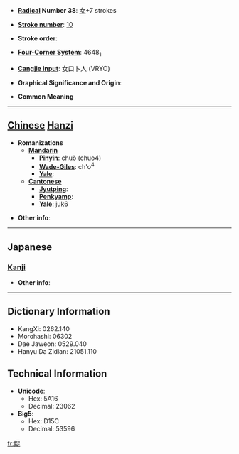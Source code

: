 * '''[[Wiktionary:Chinese radical index| Radical]] Number 38''': [[Wiktionary:Chinese radical index 女|女]]+7 strokes

* '''[[Wiktionary:Chinese total strokes index|Stroke number]]''': [[Wiktionary:Chinese total strokes index 10|10]]

* '''Stroke order''': 

* '''[[Wiktionary:Chinese four corner index|Four-Corner System]]''': 4648<sub>1</sub>

* '''[[Wiktionary:Chinese Cangjie index|Cangjie input]]''': 女口卜人 (VRYO)

* '''Graphical Significance and Origin''': 

* '''Common Meaning'''

----

== [[Chinese]] [[Hanzi]] ==

* '''Romanizations'''
** '''[[Mandarin]]'''
*** '''[[Pinyin]]''': chuò (chuo4)
*** '''[[Wade-Giles]]''': ch'o<sup>4</sup>
*** '''[[Yale]]''': 
** '''[[Cantonese]]'''
*** '''[[Jyutping]]''':
*** '''[[Penkyamp]]''': 
*** '''[[Yale]]''': juk6

* '''Other info''': 

----

==Japanese==
===[[Kanji]]===
{{kanji|on readings=[[さく]] (saku), [[しょく]] (shoku), [[そく]] (soku)
|kun readings=[[つとぅっむ]] (tsutusmu), [[よい]] (yoi), [[おさえる]] (osaeru), [[うながす]] (unagasu)
}}

* '''Other info''':  

----

== Dictionary Information ==

* KangXi: 0262.140
* Morohashi: 06302
* Dae Jaweon: 0529.040
* Hanyu Da Zidian: 21051.110

== Technical Information ==

* '''Unicode''':
** Hex: 5A16
** Decimal: 23062
* '''Big5''':
** Hex: D15C
** Decimal: 53596

[[fr:娖]]